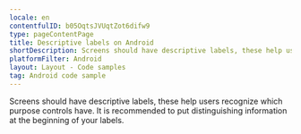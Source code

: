```yaml
---
locale: en
contentfulID: b05OqtsJVUqtZot6difw9
type: pageContentPage
title: Descriptive labels on Android
shortDescription: Screens should have descriptive labels, these help users recognize which purpose controls have.
platformFilter: Android
layout: Layout - Code samples
tag: Android code sample
---
```


Screens should have descriptive labels, these help users recognize which purpose controls have. It is recommended to put distinguishing information at the beginning of your labels.

<CodeSample id="screen-labels" locale="en" platform="android"/>